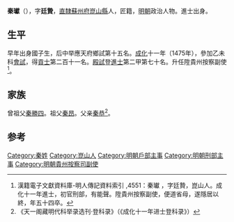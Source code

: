 '''秦瓛'''（{{bd|1444年||1497年}}），字'''廷贄'''，[[直隸|直隸]][[蘇州府|蘇州府]][[崑山縣|崑山縣]]人，匠籍，[[明朝|明朝]]政治人物。進士出身。

== 生平 ==
早年出身國子生，后中举應天府鄉試第十五名。[[成化|成化]]十一年（1475年），參加乙未科[[會試|會試]]，得[[貢士|貢士]]第二百十一名。[[殿試|殿試]]登[[進士|進士]]第二甲第七十名。升任陞貴州按察副使<ref>漢籍電子文獻資料庫-明人傳記資料索引 ,4551：秦瓛 ，字廷贄，崑山人。成化十一年進士，初官刑部，有能聲。陞貴州按察副使，便道省母，遂隱居以終，年五十四卒。</ref>。

== 家族 ==
曾祖父[[秦勝四|秦勝四]]。祖父[[秦昂|秦昂]]。父亲[[秦恭|秦恭]]<ref>《天一阁藏明代科举录选刊·登科录》（《成化十一年进士登科录》）</ref>。

==参考==
{{reflist}}

{{成化十一年乙未科殿試金榜}}

{{Authority control}}

{{DEFAULTSORT:}}
[[Category:秦姓|Category:秦姓]]
[[Category:崑山人|Category:崑山人]]
[[Category:明朝戶部主事|Category:明朝戶部主事]]
[[Category:明朝刑部主事|Category:明朝刑部主事]]
[[Category:明朝貴州按察司副使|Category:明朝貴州按察司副使]]

{{明朝人物小作品}}